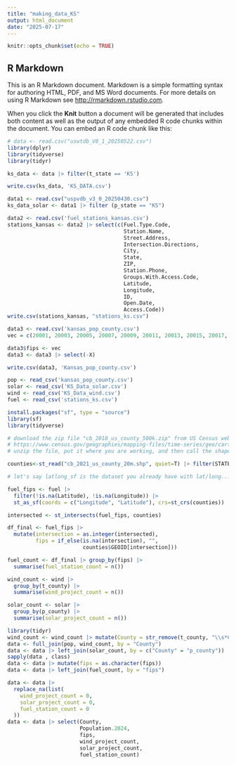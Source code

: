 ```yaml
---
title: "making_data_KS"
output: html_document
date: "2025-07-17"
---
```


```r
knitr::opts_chunk$set(echo = TRUE)
```

## R Markdown

This is an R Markdown document. Markdown is a simple formatting syntax for authoring HTML, PDF, and MS Word documents. For more details on using R Markdown see <http://rmarkdown.rstudio.com>.

When you click the **Knit** button a document will be generated that includes both content as well as the output of any embedded R code chunks within the document. You can embed an R code chunk like this:

```r
# data <- read.csv("uswtdb_V8_1_20250522.csv")
library(dplyr)
library(tidyverse)
library(tidyr)
```


```r

ks_data <- data |> filter(t_state == 'KS')
```
```r
write.csv(ks_data, 'KS_DATA.csv')
```
```r
data1 <- read.csv("uspvdb_v3_0_20250430.csv")
ks_data_solar <- data1 |> filter (p_state == "KS")
```
```r
data2 <- read.csv('fuel_stations_kansas.csv')
stations_kansas <- data2 |> select(c(Fuel.Type.Code, 
                                     Station.Name,
                                     Street.Address,
                                     Intersection.Directions,
                                     City,
                                     State,
                                     ZIP,
                                     Station.Phone,
                                     Groups.With.Access.Code,
                                     Latitude,
                                     Longitude,
                                     ID,
                                     Open.Date,
                                     Access.Code))
write.csv(stations_kansas, "stations_ks.csv")
```
```r
data3 <- read.csv('kansas_pop_county.csv')
vec = c(20001, 20003, 20005, 20007, 20009, 20011, 20013, 20015, 20017, 20019, 20021, 20023, 20025, 20027, 20029, 20031, 20033, 20035, 20037, 20039, 20041, 20043, 20045, 20047, 20049, 20051, 20053, 20055, 20057, 20059, 20061, 20063, 20065, 20067, 20069, 20071, 20073, 20075, 20077, 20079, 20081, 20083, 20085, 20087, 20089, 20091, 20093, 20095, 20097, 20099, 20101, 20103, 20105, 20107, 20109, 20111, 20113, 20115, 20117, 20119, 20121, 20123, 20125, 20127, 20129, 20131, 20133, 20135, 20137, 20139, 20141, 20143, 20145, 20147, 20149, 20151, 20153, 20155, 20157, 20159, 20161, 20163, 20165, 20167, 20169, 20171, 20173, 20175, 20177, 20179, 20181, 20183, 20185, 20187, 20189, 20191, 20193, 20195, 20197, 20199, 20201, 20203, 20205, 20207, 20209, 20)

data3$fips <- vec
data3 <- data3 |> select(-X)
```
```r
write.csv(data3, 'Kansas_pop_county.csv')
```
```r
pop <- read_csv('kansas_pop_county.csv')
solar <- read_csv('KS_Data_solar.csv')
wind <- read_csv('KS_Data_wind.csv')
fuel <- read_csv('stations_ks.csv')

```

```r
install.packages("sf", type = "source")
library(sf)
library(tidyverse)

# download the zip file "cb_2018_us_county_500k.zip" from US Census website here:
# https://www.census.gov/geographies/mapping-files/time-series/geo/carto-boundary-file.html
# unzip the file, put it where you are working, and then call the shape file within the unzipped folder

counties<-st_read("cb_2021_us_county_20m.shp", quiet=T) |> filter(STATEFP == 20)
```


```r
# let's say latlong_sf is the dataset you already have with lat/long...

fuel_fips <- fuel |>
  filter(!is.na(Latitude), !is.na(Longitude)) |>
  st_as_sf(coords = c("Longitude", "Latitude"), crs=st_crs(counties))

intersected <- st_intersects(fuel_fips, counties)

df_final <- fuel_fips |>
  mutate(intersection = as.integer(intersected),
         fips = if_else(is.na(intersection), "",
                        counties$GEOID[intersection]))
```
```r
fuel_count <- df_final |> group_by(fips) |>
  summarise(fuel_station_count = n())

wind_count <- wind |>
  group_by(t_county) |>
  summarise(wind_project_count = n())

solar_count <- solar |>
  group_by(p_county) |>
  summarise(solar_project_count = n())
```


```r
library(tidyr)
wind_count <- wind_count |> mutate(County = str_remove(t_county, "\\s*County$"))
data <- full_join(pop, wind_count, by = "County") 
data <- data |> left_join(solar_count, by = c("County" = "p_county"))
sapply(data , class)
data <- data |> mutate(fips = as.character(fips))
data <- data |> left_join(fuel_count, by = "fips")
```


```r
data <- data |>
  replace_na(list(
    wind_project_count = 0,
    solar_project_count = 0,
    fuel_station_count = 0
  ))
data <- data |> select(County,
                       Population.2024,
                       fips,
                       wind_project_count,
                       solar_project_count,
                       fuel_station_count)
```

